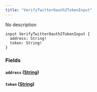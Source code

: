 ```yaml
---
title: "VerifyTwitterOauth2TokenInput"
---
```


No description

```
input VerifyTwitterOauth2TokenInput {
  address: String!
  token: String!
}

```

### Fields[](#fields "Direct link to heading")

#### `address` ([String](/developer/graphql-api/references/scalars/string))[](#address-string "Direct link to heading")

#### `token` ([String](/developer/graphql-api/references/scalars/string))[](#token-string "Direct link to heading")
